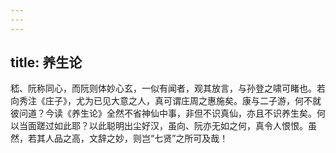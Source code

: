 ```yaml
---
---
---
```

title: 养生论
---

嵇、阮称同心，而阮则体妙心玄，一似有闻者，观其放言，与孙登之啸可睹也。若向秀注《庄子》，尤为已见大意之人，真可谓庄周之惠施矣。康与二子游，何不就彼问道？今读《养生论》全然不省神仙中事，非但不识真仙，亦且不识养生矣。何以当面蹉过如此耶？以此聪明出尘好汉，虽向、阮亦无如之何，真令人恨恨。虽然，若其人品之高，文辞之妙，则岂“七贤”之所可及哉！